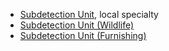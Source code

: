 {{Disambiguation}}
* [[Subdetection Unit]], local specialty
* [[Subdetection Unit (Wildlife)]]
* [[Subdetection Unit (Furnishing)]]